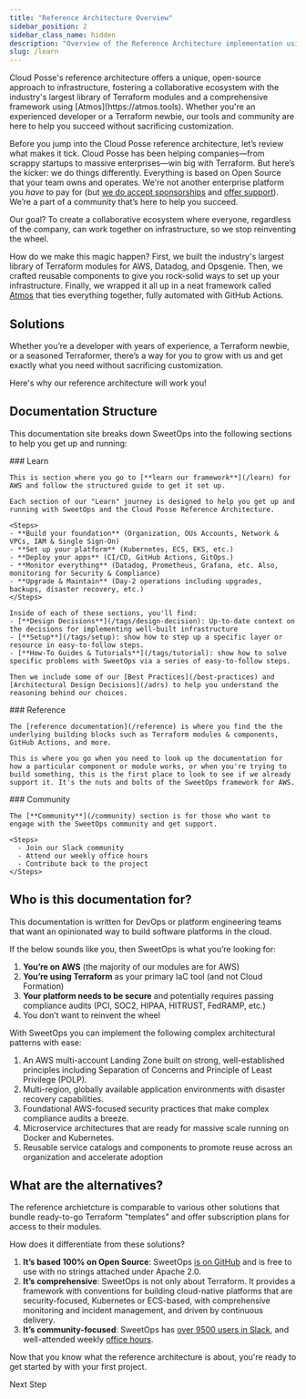 ```yaml
---
title: "Reference Architecture Overview"
sidebar_position: 2
sidebar_class_name: hidden
description: "Overview of the Reference Architecture implementation using Atmos"
slug: /learn
---
```


<Intro>
Cloud Posse's reference architecture offers a unique, open-source approach to infrastructure, fostering a collaborative ecosystem with the industry's largest library of Terraform modules and a comprehensive framework using [Atmos](https://atmos.tools). Whether you're an experienced developer or a Terraform newbie, our tools and community are here to help you succeed without sacrificing customization.
</Intro>

Before you jump into the Cloud Posse reference architecture, let’s review what makes it tick. Cloud Posse has been helping companies—from scrappy startups to massive enterprises—win big with Terraform. But here’s the kicker: we do things differently. Everything is based on Open Source that your team owns and operates. We're not another enterprise platform you _have_ to pay for (but [we do accept sponsorships](/community/support) and [offer support](/support)). We’re a part of a community that’s here to help you succeed.

Our goal? To create a collaborative ecosystem where everyone, regardless of the company, can work together on infrastructure, so we stop reinventing the wheel.

How do we make this magic happen? First, we built the industry's largest library of Terraform modules for AWS, Datadog, and Opsgenie. Then, we crafted reusable components to give you rock-solid ways to set up your infrastructure. Finally, we wrapped it all up in a neat framework called [Atmos](https://atmos.tools) that ties everything together, fully automated with GitHub Actions.

## Solutions

Whether you’re a developer with years of experience, a Terraform newbie, or a seasoned Terraformer, there’s a way for you to grow with us and get exactly what you need without sacrificing customization.

Here's why our reference architecture will work you!

<DocCardList/>

## Documentation Structure

This documentation site breaks down SweetOps into the following sections to help you get up and running:

<Steps>

  <Step>
    ### <StepNumber/> Learn

    This is section where you go to [**learn our framework**](/learn) for AWS and follow the structured guide to get it set up.

    Each section of our "Learn" journey is designed to help you get up and running with SweetOps and the Cloud Posse Reference Architecture.

    <Steps>
    - **Build your foundation** (Organization, OUs Accounts, Network & VPCs, IAM & Single Sign-On)
    - **Set up your platform** (Kubernetes, ECS, EKS, etc.)
    - **Deploy your apps** (CI/CD, GitHub Actions, GitOps.)
    - **Monitor everything** (Datadog, Prometheus, Grafana, etc. Also, monitoring for Security & Compliance)
    - **Upgrade & Maintain** (Day-2 operations including upgrades, backups, disaster recovery, etc.)
    </Steps>

    Inside of each of these sections, you'll find:
    - [**Design Decisions**](/tags/design-decision): Up-to-date context on the decisions for implementing well-built infrastructure
    - [**Setup**](/tags/setup): show how to step up a specific layer or resource in easy-to-follow steps.
    - [**How-To Guides & Tutorials**](/tags/tutorial): show how to solve specific problems with SweetOps via a series of easy-to-follow steps.

    Then we include some of our [Best Practices](/best-practices) and [Architectural Design Decisions](/adrs) to help you understand the reasoning behind our choices.
  </Step>

  <Step>
    ### <StepNumber/> Reference

    The [reference documentation](/reference) is where you find the the underlying building blocks such as Terraform modules & components, GitHub Actions, and more.

    This is where you go when you need to look up the documentation for how a particular component or module works, or when you're trying to build something, this is the first place to look to see if we already support it. It's the nuts and bolts of the SweetOps framework for AWS.
  </Step>

  <Step>
    ### <StepNumber/> Community

    The [**Community**](/community) section is for those who want to engage with the SweetOps community and get support.

    <Steps>
      - Join our Slack community
      - Attend our weekly office hours
      - Contribute back to the project
    </Steps>
  </Step>

</Steps>

## Who is this documentation for?

This documentation is written for DevOps or platform engineering teams that want an opinionated way to build software platforms in the cloud.

If the below sounds like you, then SweetOps is what you’re looking for:

1. **You’re on AWS** (the majority of our modules are for AWS)
2. **You’re using Terraform** as your primary IaC tool (and not Cloud Formation)
3. **Your platform needs to be secure** and potentially requires passing compliance audits (PCI, SOC2, HIPAA, HITRUST, FedRAMP, etc.)
4. You don’t want to reinvent the wheel

With SweetOps you can implement the following complex architectural patterns with ease:

1. An AWS multi-account Landing Zone built on strong, well-established principles including Separation of Concerns and Principle of Least Privilege (POLP).
2. Multi-region, globally available application environments with disaster recovery capabilities.
3. Foundational AWS-focused security practices that make complex compliance audits a breeze.
4. Microservice architectures that are ready for massive scale running on Docker and Kubernetes.
5. Reusable service catalogs and components to promote reuse across an organization and accelerate adoption

## What are the alternatives?

The reference archietcture is comparable to various other solutions that bundle ready-to-go Terraform "templates" and offer subscription plans for access to their modules.

How does it differentiate from these solutions?

1. **It’s based 100% on Open Source**: SweetOps [is on GitHub](https://github.com/cloudposse) and is free to use with no strings attached under Apache 2.0.
2. **It’s comprehensive**: SweetOps is not only about Terraform. It provides a framework with conventions for building cloud-native platforms that are security-focused, Kubernetes or ECS-based, with comprehensive monitoring and incident management, and driven by continuous delivery.
3. **It’s community-focused**: SweetOps has [over 9500 users in Slack](https://sweetops.com/slack/), and well-attended weekly [office hours](https://cloudposse.com/office-hours/).


<ActionCard title="What comes next?">
  Now that you know what the reference architecture is about, you're ready to get started by with your first project.

  <PrimaryCTA to="/layers/foundation">Next Step</PrimaryCTA>
</ActionCard>
